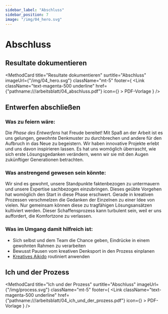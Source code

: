 ```yaml
---
sidebar_label: "Abschluss"
sidebar_position: 7
image: "/img/04_hero.svg"
---
```



# Abschluss

## Resultate dokumentieren

<MethodCard
  title="Resultate dokumentieren"
  surtitle="Abschluss"
  imageUrl={"/img/04_hero.svg"}
  className="mt-5"
  footer={
    <Link
      className="text-magenta-500 underline"
      href={"pathname:///arbeitsblatt/04_abschluss.pdf"}
      icon={<EditIcon className="w-3 h-3 text-inherit" />}
    >
      PDF-Vorlage
    </Link>
  }
/>

## Entwerfen abschließen

### Was zu feiern wäre:

Die _Phase des Entwerfens_ hat Freude bereitet! Mit Spaß an der Arbeit ist es uns gelungen, gewohnte Denkmuster zu durchbrechen und andere für den Aufbruch in das Neue zu begeistern. Wir haben innovative Projekte erlebt und uns davon inspirieren lassen. Es hat uns womöglich überrascht, wie sich erste Lösungsgedanken verändern, wenn wir sie mit den Augen zukünftiger Generationen betrachten.

### Was anstrengend gewesen sein könnte:

Wir sind es gewohnt, unsere Standpunkte faktenbezogen zu untermauern und unsere Expertise sachbezogen einzubringen. Dieses geübte Vorgehen hat womöglich den Start in diese Phase erschwert. Gerade in kreativen Prozessen verschmelzen die Gedanken der Einzelnen zu einer Idee von vielen. Nur gemeinsam können diese zu tragfähigen Lösungsansätzen kultiviert werden. Dieser Schaffensprozess kann turbulent sein, weil er uns auffordert, die Komfortzone zu verlassen.

### Was im Umgang damit hilfreich ist:

- Sich selbst und dem Team die Chance geben, Eindrücke in einem gewohnten Rahmen zu verarbeiten
- Bewusst Pausen vom kreativen Denksport in den Prozess einplanen
- [Kreatives Aikido](/buch/entwerfen/viele-ideen-entwickeln#kreativer-radschlag) routiniert anwenden

## Ich und der Prozess

<MethodCard
  title="Ich und der Prozess"
  surtitle="Abschluss"
  imageUrl={"/img/process.svg"}
  className="mt-5"
  footer={
    <Link
      className="text-magenta-500 underline"
      href={"pathname:///arbeitsblatt/04_ich_und_der_prozess.pdf"}
      icon={<EditIcon className="w-3 h-3 text-inherit" />}
    >
      PDF-Vorlage
    </Link>
  }
/>

